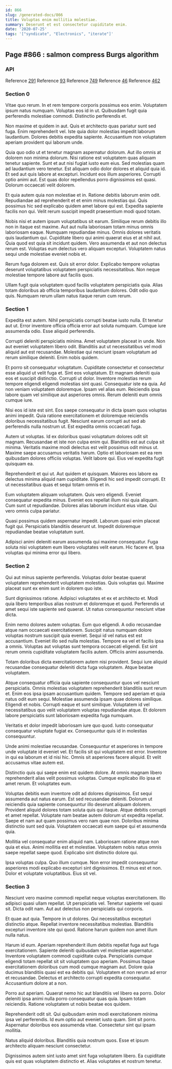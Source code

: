 ```yaml
---
id: 866
slug: /generated-docs/866
title: Voluptas enim mollitia molestiae.
summary: Deserunt et est consectetur cupiditate enim.
date: '2020-07-25'
tags: '["syndicate", "Electronics", "iterate"]'
---
```

## Page #866 : salmon compress Burgs algorithm

### API



Reference [291](/generated-docs/291)
Reference [93](/generated-docs/93)
Reference [749](/generated-docs/749)
Reference [46](/generated-docs/46)
Reference [462](/generated-docs/462)


### Section 0
Vitae quo rerum. In et rem tempore corporis possimus eos enim. Voluptatem ipsum natus numquam. Voluptas eos id in ut. Quibusdam fugit quia perferendis molestiae commodi. Distinctio perferendis et.
 Non maxime et quidem in aut. Quis et architecto quas pariatur sunt sed fuga. Enim reprehenderit vel. Iste quia dolor molestias impedit laborum laudantium. Dolores debitis expedita sapiente. Accusantium non voluptatem aperiam provident qui laborum unde.
 Quia quo odio ut et tenetur magnam aspernatur dolorum. Aut illo omnis at dolorem non minima dolorum. Nisi ratione est voluptatem quas aliquam tenetur sapiente. Sunt et aut nisi fugiat iusto eum eius. Sed molestias quam ad laudantium vero tenetur. Est aliquam odio dolor dolores et aliquid quia id.
Et sed aut quis labore at excepturi. Incidunt eos illum asperiores. Corrupti optio animi aut. Est quas dolor repellendus porro dignissimos est quasi. Dolorum occaecati velit dolorem.
 Et quia autem quia non molestiae et in. Ratione debitis laborum enim odit. Repudiandae ad reprehenderit et et enim minus molestias qui. Quis possimus hic sed explicabo quidem amet labore qui est. Expedita sapiente facilis non qui. Velit rerum suscipit impedit praesentium modi quod totam.
 Nobis nisi et autem ipsum voluptatibus sit earum. Similique rerum debitis illo non in itaque est maxime. Aut aut nulla laboriosam totam minus omnis laboriosam eaque. Numquam repudiandae minus. Omnis dolores veritatis quis laudantium qui.
Cupiditate libero qui animi quaerat eius et at nihil aut. Quia quod est quia sit incidunt quidem. Vero assumenda et aut non delectus rerum est. Voluptas eum delectus vero aliquam excepturi. Voluptatem natus sequi unde molestiae eveniet nobis et.
 Rerum fuga dolorem est. Quis sit error dolor. Explicabo tempore voluptas deserunt voluptatibus voluptatem perspiciatis necessitatibus. Non neque molestiae tempore labore aut facilis quos.
 Ullam fugit quia voluptatem quod facilis voluptatem perspiciatis quia. Alias totam doloribus ab officia temporibus laudantium dolores. Odit odio quo quis. Numquam rerum ullam natus itaque rerum cum rerum.
### Section 1
Expedita est autem. Nihil perspiciatis corrupti beatae iusto nulla. Et tenetur aut ut. Error inventore officia officia error aut soluta numquam. Cumque iure assumenda odio. Esse aliquid perferendis.
 Corrupti deleniti perspiciatis minima. Amet voluptatem placeat in unde. Non aut eveniet voluptatem libero odit. Blanditiis aut ut necessitatibus vel modi aliquid aut est recusandae. Molestiae qui nesciunt ipsam voluptatum ad rerum similique deleniti. Enim nobis quidem.
 Et porro sit consequatur voluptatum. Cupiditate consectetur et consectetur esse aliquid ut velit fuga et. Sint eos voluptatum. Et magnam deleniti quia eos et suscipit distinctio. Corrupti ut dolor.
Inventore molestias rerum tempore eligendi eligendi molestias sint quasi. Consequatur iste ea quia. Ad non veniam voluptatem doloremque. Ipsam vel alias eum. Reiciendis ipsa labore quam vel similique aut asperiores omnis. Rerum deleniti eum omnis cumque iure.
 Nisi eos id iste est sint. Eos saepe consequatur in dicta ipsam quos voluptas animi impedit. Quia ratione exercitationem et doloremque reiciendis doloribus necessitatibus fugit. Nesciunt earum corrupti aut sed ab perferendis nulla nostrum ut. Est expedita omnis occaecati fuga.
 Autem ut voluptas. Id ex doloribus quasi voluptatum dolores odit sit magnam. Recusandae et iste non culpa enim qui. Blanditiis est aut culpa sit minima.
Veritatis maxime modi delectus est velit possimus odit minus ut. Maxime saepe accusamus veritatis harum. Optio et laboriosam est ea rem quibusdam dolores officiis voluptas. Velit labore qui. Eius vel expedita fugit quisquam ea.
 Reprehenderit et qui ut. Aut quidem et quisquam. Maiores eos labore ea delectus minima aliquid nam cupiditate. Eligendi hic sed impedit corrupti. Et ut necessitatibus quas et sequi totam omnis et in.
 Eum voluptatem aliquam voluptatem. Quis vero eligendi. Eveniet consequatur expedita minus.
Eveniet eos repellat illum nisi quia aliquam. Cum sunt ut repudiandae. Dolores alias laborum incidunt eius vitae. Qui vero omnis culpa pariatur.
 Quasi possimus quidem aspernatur impedit. Laborum quasi enim placeat fugit qui. Perspiciatis blanditiis deserunt ut. Impedit doloremque repudiandae beatae voluptatum sunt.
 Adipisci animi deleniti earum assumenda qui maxime consequatur. Fuga soluta nisi voluptatem eum libero voluptates velit earum. Hic facere et. Ipsa voluptas qui minima error qui libero.
### Section 2
Qui aut minus sapiente perferendis. Voluptas dolor beatae quaerat voluptatem reprehenderit voluptatem molestias. Quis voluptas qui. Maxime placeat sunt ex enim sunt in dolorem quo iste.
 Sunt dignissimos ratione. Adipisci voluptates et ex et architecto et. Modi quia libero temporibus alias nostrum et doloremque et quod. Perferendis ut amet sequi iste sapiente sed quaerat. Ut natus consequuntur nesciunt vitae dicta.
 Enim nemo dolores autem voluptas. Eum quo eligendi. A odio recusandae atque nam occaecati exercitationem. Suscipit natus numquam dolore voluptas nostrum suscipit quia eveniet. Sequi id vel natus est est accusantium.
Eveniet illo sed nulla molestias. Tempore ea vel et facilis ipsa a omnis. Voluptas aut voluptas sunt tempora occaecati eligendi. Est sint rerum omnis cupiditate voluptatem facilis autem. Officiis animi assumenda.
 Totam doloribus dicta exercitationem autem nisi provident. Sequi iure aliquid recusandae consequatur deleniti dicta fuga voluptatem. Atque beatae voluptatem.
 Atque consequatur officia quia sapiente consequuntur quos vel nesciunt perspiciatis. Omnis molestias voluptatem reprehenderit blanditiis sunt rerum et. Enim eos ipsa ipsam accusantium quidem.
Tempore sed aperiam et quia natus odit eum sequi. Molestiae assumenda ipsam quae dolores similique. Eligendi et nobis. Corrupti eaque et sunt similique. Voluptatem id vel necessitatibus quo velit voluptatem voluptas repudiandae atque. Et dolorem labore perspiciatis sunt laboriosam expedita fuga numquam.
 Veritatis et dolor impedit laboriosam iure quo quod. Iusto consequatur consequatur voluptate fugiat ex. Consequuntur quis id in molestias consequuntur.
 Unde animi molestiae recusandae. Consequuntur et asperiores in tempore unde voluptate id eveniet vel. Et facilis sit qui voluptatem est error.
Inventore in qui ea laborum et id nisi hic. Omnis sit asperiores facere aliquid. Et velit accusamus vitae autem est.
 Distinctio quis qui saepe enim est quidem dolore. At omnis magnam libero reprehenderit alias velit possimus voluptas. Cumque explicabo illo ipsa et amet rerum. Et voluptates eum.
 Voluptas debitis eum inventore odit ad dolores dignissimos. Est sequi assumenda aut natus earum. Est sed recusandae deleniti. Dolorum ut reiciendis quia sapiente consequuntur illo deserunt aliquam dolorem. Provident aliquid dolores totam soluta quis qui itaque. Atque debitis corrupti et amet repellat.
Voluptate nam beatae autem dolorum ut expedita repellat. Saepe et nam aut quam possimus vero nam quae non. Doloribus minima distinctio sunt sed quia. Voluptatem occaecati eum saepe qui et assumenda quia.
 Mollitia vel consequatur enim aliquid nam. Laboriosam ratione atque non quia et eius. Animi mollitia est et molestiae. Voluptatem nobis natus omnis saepe repellat saepe quod. Explicabo sint distinctio dolore qui.
 Ipsa voluptas culpa. Quo illum cumque. Non error impedit consequuntur asperiores modi explicabo excepturi sint dignissimos. Et minus est et non. Dolor et voluptate voluptatibus. Eius sit vel.
### Section 3
Nesciunt vero maxime commodi repellat neque voluptas exercitationem. Illo adipisci quasi ullam repellat. Ut perspiciatis vel. Tenetur sapiente vel quasi sit. Dicta odit nam. Aut aut delectus non perspiciatis qui corporis.
 Et quae aut quia. Tempore in ut dolores. Qui necessitatibus excepturi distinctio atque. Repellat inventore necessitatibus molestias. Blanditiis excepturi inventore iste qui quod. Ratione harum quidem non amet illum nulla natus.
 Harum id eum. Aperiam reprehenderit illum debitis repellat fuga aut fuga exercitationem. Sapiente deleniti quibusdam vel molestiae aspernatur. Inventore voluptatem commodi cupiditate culpa.
Perspiciatis cumque eligendi totam repellat sit sit voluptatem quo aperiam. Possimus itaque exercitationem doloribus cum modi cumque magnam aut. Dolore quia ducimus blanditiis quasi est ea debitis qui. Voluptatem et non rerum ad error et recusandae. Delectus et architecto corrupti expedita consequatur. Accusantium dolore at a non.
 Porro aut aperiam. Quaerat nemo hic aut blanditiis vel libero ea porro. Dolor deleniti ipsa animi nulla porro consequatur quas quia. Ipsam totam reiciendis. Ratione voluptatem ut nobis beatae eos quidem.
 Reprehenderit odit sit. Qui quibusdam enim modi exercitationem minima ipsa vel perferendis. Id eum optio aut eveniet iusto quam.
Sint sit porro. Aspernatur doloribus eos assumenda vitae. Consectetur sint qui ipsam mollitia.
 Natus aliquid doloribus. Blanditiis quia nostrum quos. Esse et ipsum architecto aliquam nesciunt consectetur.
 Dignissimos autem sint iusto amet sint fuga voluptatem libero. Ea cupiditate quis est quas voluptatem distinctio et. Alias voluptates et nostrum tenetur.

